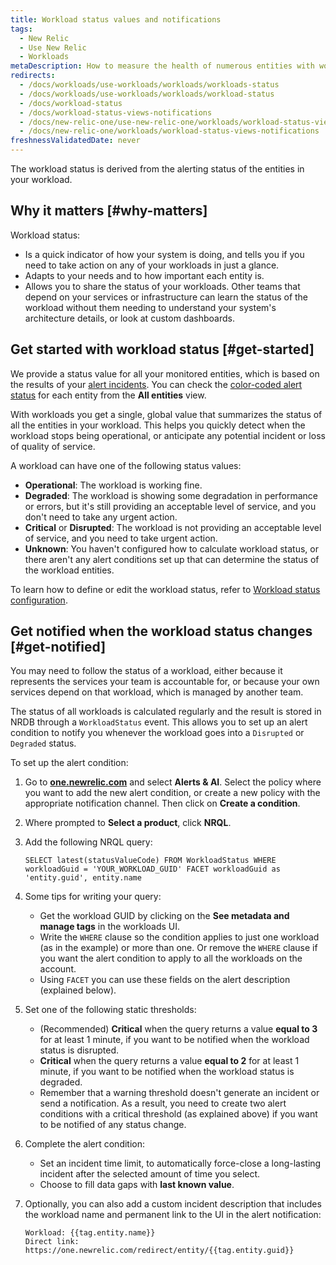 ```yaml
---
title: Workload status values and notifications
tags:
  - New Relic 
  - Use New Relic 
  - Workloads
metaDescription: How to measure the health of numerous entities with workload status, and alert on workload status.
redirects:
  - /docs/workloads/use-workloads/workloads/workloads-status
  - /docs/workloads/use-workloads/workloads/workload-status
  - /docs/workload-status
  - /docs/workload-status-views-notifications
  - /docs/new-relic-one/use-new-relic-one/workloads/workload-status-views-notifications
  - /docs/new-relic-one/workloads/workload-status-views-notifications
freshnessValidatedDate: never
---
```


The workload status is derived from the alerting status of the entities in your workload. 

## Why it matters [#why-matters]

Workload status:

* Is a quick indicator of how your system is doing, and tells you if you need to take action on any of your workloads in just a glance.
* Adapts to your needs and to how important each entity is.
* Allows you to share the status of your workloads. Other teams that depend on your services or infrastructure can learn the status of the workload without them needing to understand your system's architecture details, or look at custom dashboards.

## Get started with workload status [#get-started]

We provide a status value for all your monitored entities, which is based on the results of your [alert incidents](/docs/alerts). You can check the [color-coded alert status](/docs/alerts/new-relic-alerts/configuring-alert-policies/identify-entities-without-alert-policies#colors) for each entity from the <DoNotTranslate>**All entities**</DoNotTranslate> view. 

With workloads you get a single, global value that summarizes the status of all the entities in your workload. This helps you quickly detect when the workload stops being operational, or anticipate any potential incident or loss of quality of service.

A workload can have one of the following status values:

* <DoNotTranslate>**Operational**</DoNotTranslate>: The workload is working fine.
* <DoNotTranslate>**Degraded**</DoNotTranslate>: The workload is showing some degradation in performance or errors, but it's still providing an acceptable level of service, and you don't need to take any urgent action.
* <DoNotTranslate>**Critical**</DoNotTranslate> or <DoNotTranslate>**Disrupted**</DoNotTranslate>: The workload is not providing an acceptable level of service, and you need to take urgent action.
* <DoNotTranslate>**Unknown**</DoNotTranslate>: You haven't configured how to calculate workload status, or there aren't any alert conditions set up that can determine the status of the workload entities.

To learn how to define or edit the workload status, refer to [Workload status configuration](/docs/workload-status-configuration).

## Get notified when the workload status changes [#get-notified]

You may need to follow the status of a workload, either because it represents the services your team is accountable for, or because your own services depend on that workload, which is managed by another team.

The status of all workloads is calculated regularly and the result is stored in NRDB through a `WorkloadStatus` event. This allows you to set up an alert condition to notify you whenever the workload goes into a `Disrupted` or `Degraded` status.

To set up the alert condition:

1. Go to <DoNotTranslate>**[one.newrelic.com](https://one.newrelic.com/all-capabilities)**</DoNotTranslate> and select <DoNotTranslate>**Alerts & AI**</DoNotTranslate>. Select the policy where you want to add the new alert condition, or create a new policy with the appropriate notification channel. Then click on <DoNotTranslate>**Create a condition**</DoNotTranslate>.
2. Where prompted to <DoNotTranslate>**Select a product**</DoNotTranslate>, click <DoNotTranslate>**NRQL**</DoNotTranslate>.
3. Add the following NRQL query:

   ```
   SELECT latest(statusValueCode) FROM WorkloadStatus WHERE workloadGuid = 'YOUR_WORKLOAD_GUID' FACET workloadGuid as 'entity.guid', entity.name
   ```
4. Some tips for writing your query: 
   * Get the workload GUID by clicking on the <DoNotTranslate>**See metadata and manage tags**</DoNotTranslate> in the workloads UI. 
   * Write the `WHERE` clause so the condition applies to just one workload (as in the example) or more than one. Or remove the `WHERE` clause if you want the alert condition to apply to all the workloads on the account.
   * Using `FACET` you can use these fields on the alert description (explained below).
5. Set one of the following static thresholds:
   * (Recommended) <DoNotTranslate>**Critical**</DoNotTranslate> when the query returns a value <DoNotTranslate>**equal to 3**</DoNotTranslate> for at least 1 minute, if you want to be notified when the workload status is disrupted.
   * <DoNotTranslate>**Critical**</DoNotTranslate> when the query returns a value <DoNotTranslate>**equal to 2**</DoNotTranslate> for at least 1 minute, if you want to be notified when the workload status is degraded.
   * Remember that a warning threshold doesn't generate an incident or send a notification. As a result, you need to create two alert conditions with a critical threshold (as explained above) if you want to be notified of any status change.
6. Complete the alert condition:
   * Set an incident time limit, to automatically force-close a long-lasting incident after the selected amount of time you select.
   * Choose to fill data gaps with <DoNotTranslate>**last known value**</DoNotTranslate>.
7. Optionally, you can also add a custom incident description that includes the workload name and permanent link to the UI in the alert notification:

   ```
   Workload: {{tag.entity.name}}
   Direct link: https://one.newrelic.com/redirect/entity/{{tag.entity.guid}}
   ```
